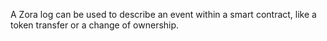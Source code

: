 A Zora log can be used to describe an event within a smart contract, like a token transfer or a change of ownership.